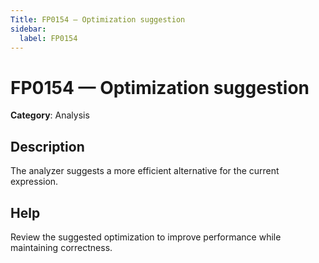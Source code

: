 ```yaml
---
Title: FP0154 — Optimization suggestion
sidebar:
  label: FP0154
---
```


# FP0154 — Optimization suggestion

**Category**: Analysis

## Description

The analyzer suggests a more efficient alternative for the current expression.

## Help

Review the suggested optimization to improve performance while maintaining correctness.
